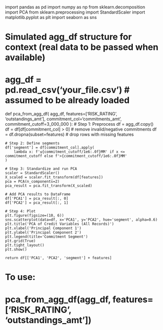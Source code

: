import pandas as pd
import numpy as np
from sklearn.decomposition import PCA
from sklearn.preprocessing import StandardScaler
import matplotlib.pyplot as plt
import seaborn as sns

# Simulated agg_df structure for context (real data to be passed when available)
# agg_df = pd.read_csv('your_file.csv')  # assumed to be already loaded

def pca_from_agg_df(
    agg_df,
    features=['RISK_RATING', 'outstandings_amt'],
    commitment_col='commitments_amt',
    commitment_cutoff=3_000_000
):
    # Step 1: Preprocess
    df = agg_df.copy()
    df = df[df[commitment_col] > 0]  # remove invalid/negative commitments
    df = df.dropna(subset=features)  # drop rows with missing features

    # Step 2: Define segments
    df['segment'] = df[commitment_col].apply(
        lambda x: f'≤{commitment_cutoff/1e6:.0f}MM' if x <= commitment_cutoff else f'>{commitment_cutoff/1e6:.0f}MM'
    )

    # Step 3: Standardize and run PCA
    scaler = StandardScaler()
    X_scaled = scaler.fit_transform(df[features])
    pca = PCA(n_components=2)
    pca_result = pca.fit_transform(X_scaled)

    # Add PCA results to DataFrame
    df['PCA1'] = pca_result[:, 0]
    df['PCA2'] = pca_result[:, 1]

    # Step 4: Plot
    plt.figure(figsize=(10, 6))
    sns.scatterplot(data=df, x='PCA1', y='PCA2', hue='segment', alpha=0.6)
    plt.title('PCA of Credit Variables (All Records)')
    plt.xlabel('Principal Component 1')
    plt.ylabel('Principal Component 2')
    plt.legend(title='Commitment Segment')
    plt.grid(True)
    plt.tight_layout()
    plt.show()

    return df[['PCA1', 'PCA2', 'segment'] + features]

# To use:
# pca_from_agg_df(agg_df, features=['RISK_RATING', 'outstandings_amt'])
